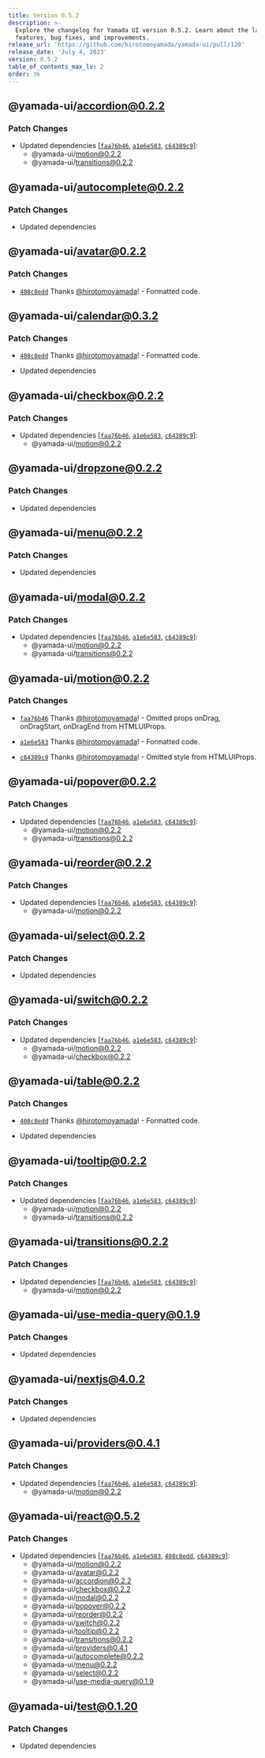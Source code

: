 ```yaml
---
title: Version 0.5.2
description: >-
  Explore the changelog for Yamada UI version 0.5.2. Learn about the latest
  features, bug fixes, and improvements.
release_url: 'https://github.com/hirotomoyamada/yamada-ui/pull/120'
release_date: 'July 4, 2023'
version: 0.5.2
table_of_contents_max_lv: 2
order: 36
---
```


## @yamada-ui/accordion@0.2.2

### Patch Changes

- Updated dependencies \[[`faa76b46`](https://github.com/hirotomoyamada/yamada-ui/commit/faa76b46b16bd2e6bceabca758c58a3b4e5468ad), [`a1e6e583`](https://github.com/hirotomoyamada/yamada-ui/commit/a1e6e583e748daa66113f829fa5f0f8d6bc5303b), [`c64389c9`](https://github.com/hirotomoyamada/yamada-ui/commit/c64389c94e14a618de293c51d3631df1819036ba)]:
  - @yamada-ui/motion@0.2.2
  - @yamada-ui/transitions@0.2.2

## @yamada-ui/autocomplete@0.2.2

### Patch Changes

- Updated dependencies

## @yamada-ui/avatar@0.2.2

### Patch Changes

- [`408c8edd`](https://github.com/hirotomoyamada/yamada-ui/commit/408c8edd5e6d2cf0f4982daeeea85ca2e8fd7465) Thanks [@hirotomoyamada](https://github.com/hirotomoyamada)! - Formatted code.

## @yamada-ui/calendar@0.3.2

### Patch Changes

- [`408c8edd`](https://github.com/hirotomoyamada/yamada-ui/commit/408c8edd5e6d2cf0f4982daeeea85ca2e8fd7465) Thanks [@hirotomoyamada](https://github.com/hirotomoyamada)! - Formatted code.

- Updated dependencies

## @yamada-ui/checkbox@0.2.2

### Patch Changes

- Updated dependencies \[[`faa76b46`](https://github.com/hirotomoyamada/yamada-ui/commit/faa76b46b16bd2e6bceabca758c58a3b4e5468ad), [`a1e6e583`](https://github.com/hirotomoyamada/yamada-ui/commit/a1e6e583e748daa66113f829fa5f0f8d6bc5303b), [`c64389c9`](https://github.com/hirotomoyamada/yamada-ui/commit/c64389c94e14a618de293c51d3631df1819036ba)]:
  - @yamada-ui/motion@0.2.2

## @yamada-ui/dropzone@0.2.2

### Patch Changes

- Updated dependencies

## @yamada-ui/menu@0.2.2

### Patch Changes

- Updated dependencies

## @yamada-ui/modal@0.2.2

### Patch Changes

- Updated dependencies \[[`faa76b46`](https://github.com/hirotomoyamada/yamada-ui/commit/faa76b46b16bd2e6bceabca758c58a3b4e5468ad), [`a1e6e583`](https://github.com/hirotomoyamada/yamada-ui/commit/a1e6e583e748daa66113f829fa5f0f8d6bc5303b), [`c64389c9`](https://github.com/hirotomoyamada/yamada-ui/commit/c64389c94e14a618de293c51d3631df1819036ba)]:
  - @yamada-ui/motion@0.2.2
  - @yamada-ui/transitions@0.2.2

## @yamada-ui/motion@0.2.2

### Patch Changes

- [`faa76b46`](https://github.com/hirotomoyamada/yamada-ui/commit/faa76b46b16bd2e6bceabca758c58a3b4e5468ad) Thanks [@hirotomoyamada](https://github.com/hirotomoyamada)! - Omitted props onDrag, onDragStart, onDragEnd from HTMLUIProps.

- [`a1e6e583`](https://github.com/hirotomoyamada/yamada-ui/commit/a1e6e583e748daa66113f829fa5f0f8d6bc5303b) Thanks [@hirotomoyamada](https://github.com/hirotomoyamada)! - Formatted code.

- [`c64389c9`](https://github.com/hirotomoyamada/yamada-ui/commit/c64389c94e14a618de293c51d3631df1819036ba) Thanks [@hirotomoyamada](https://github.com/hirotomoyamada)! - Omitted style from HTMLUIProps.

## @yamada-ui/popover@0.2.2

### Patch Changes

- Updated dependencies \[[`faa76b46`](https://github.com/hirotomoyamada/yamada-ui/commit/faa76b46b16bd2e6bceabca758c58a3b4e5468ad), [`a1e6e583`](https://github.com/hirotomoyamada/yamada-ui/commit/a1e6e583e748daa66113f829fa5f0f8d6bc5303b), [`c64389c9`](https://github.com/hirotomoyamada/yamada-ui/commit/c64389c94e14a618de293c51d3631df1819036ba)]:
  - @yamada-ui/motion@0.2.2
  - @yamada-ui/transitions@0.2.2

## @yamada-ui/reorder@0.2.2

### Patch Changes

- Updated dependencies \[[`faa76b46`](https://github.com/hirotomoyamada/yamada-ui/commit/faa76b46b16bd2e6bceabca758c58a3b4e5468ad), [`a1e6e583`](https://github.com/hirotomoyamada/yamada-ui/commit/a1e6e583e748daa66113f829fa5f0f8d6bc5303b), [`c64389c9`](https://github.com/hirotomoyamada/yamada-ui/commit/c64389c94e14a618de293c51d3631df1819036ba)]:
  - @yamada-ui/motion@0.2.2

## @yamada-ui/select@0.2.2

### Patch Changes

- Updated dependencies

## @yamada-ui/switch@0.2.2

### Patch Changes

- Updated dependencies \[[`faa76b46`](https://github.com/hirotomoyamada/yamada-ui/commit/faa76b46b16bd2e6bceabca758c58a3b4e5468ad), [`a1e6e583`](https://github.com/hirotomoyamada/yamada-ui/commit/a1e6e583e748daa66113f829fa5f0f8d6bc5303b), [`c64389c9`](https://github.com/hirotomoyamada/yamada-ui/commit/c64389c94e14a618de293c51d3631df1819036ba)]:
  - @yamada-ui/motion@0.2.2
  - @yamada-ui/checkbox@0.2.2

## @yamada-ui/table@0.2.2

### Patch Changes

- [`408c8edd`](https://github.com/hirotomoyamada/yamada-ui/commit/408c8edd5e6d2cf0f4982daeeea85ca2e8fd7465) Thanks [@hirotomoyamada](https://github.com/hirotomoyamada)! - Formatted code.

- Updated dependencies

## @yamada-ui/tooltip@0.2.2

### Patch Changes

- Updated dependencies \[[`faa76b46`](https://github.com/hirotomoyamada/yamada-ui/commit/faa76b46b16bd2e6bceabca758c58a3b4e5468ad), [`a1e6e583`](https://github.com/hirotomoyamada/yamada-ui/commit/a1e6e583e748daa66113f829fa5f0f8d6bc5303b), [`c64389c9`](https://github.com/hirotomoyamada/yamada-ui/commit/c64389c94e14a618de293c51d3631df1819036ba)]:
  - @yamada-ui/motion@0.2.2
  - @yamada-ui/transitions@0.2.2

## @yamada-ui/transitions@0.2.2

### Patch Changes

- Updated dependencies \[[`faa76b46`](https://github.com/hirotomoyamada/yamada-ui/commit/faa76b46b16bd2e6bceabca758c58a3b4e5468ad), [`a1e6e583`](https://github.com/hirotomoyamada/yamada-ui/commit/a1e6e583e748daa66113f829fa5f0f8d6bc5303b), [`c64389c9`](https://github.com/hirotomoyamada/yamada-ui/commit/c64389c94e14a618de293c51d3631df1819036ba)]:
  - @yamada-ui/motion@0.2.2

## @yamada-ui/use-media-query@0.1.9

### Patch Changes

- Updated dependencies

## @yamada-ui/nextjs@4.0.2

### Patch Changes

- Updated dependencies

## @yamada-ui/providers@0.4.1

### Patch Changes

- Updated dependencies \[[`faa76b46`](https://github.com/hirotomoyamada/yamada-ui/commit/faa76b46b16bd2e6bceabca758c58a3b4e5468ad), [`a1e6e583`](https://github.com/hirotomoyamada/yamada-ui/commit/a1e6e583e748daa66113f829fa5f0f8d6bc5303b), [`c64389c9`](https://github.com/hirotomoyamada/yamada-ui/commit/c64389c94e14a618de293c51d3631df1819036ba)]:
  - @yamada-ui/motion@0.2.2

## @yamada-ui/react@0.5.2

### Patch Changes

- Updated dependencies \[[`faa76b46`](https://github.com/hirotomoyamada/yamada-ui/commit/faa76b46b16bd2e6bceabca758c58a3b4e5468ad), [`a1e6e583`](https://github.com/hirotomoyamada/yamada-ui/commit/a1e6e583e748daa66113f829fa5f0f8d6bc5303b), [`408c8edd`](https://github.com/hirotomoyamada/yamada-ui/commit/408c8edd5e6d2cf0f4982daeeea85ca2e8fd7465), [`c64389c9`](https://github.com/hirotomoyamada/yamada-ui/commit/c64389c94e14a618de293c51d3631df1819036ba)]:
  - @yamada-ui/motion@0.2.2
  - @yamada-ui/avatar@0.2.2
  - @yamada-ui/accordion@0.2.2
  - @yamada-ui/checkbox@0.2.2
  - @yamada-ui/modal@0.2.2
  - @yamada-ui/popover@0.2.2
  - @yamada-ui/reorder@0.2.2
  - @yamada-ui/switch@0.2.2
  - @yamada-ui/tooltip@0.2.2
  - @yamada-ui/transitions@0.2.2
  - @yamada-ui/providers@0.4.1
  - @yamada-ui/autocomplete@0.2.2
  - @yamada-ui/menu@0.2.2
  - @yamada-ui/select@0.2.2
  - @yamada-ui/use-media-query@0.1.9

## @yamada-ui/test@0.1.20

### Patch Changes

- Updated dependencies
